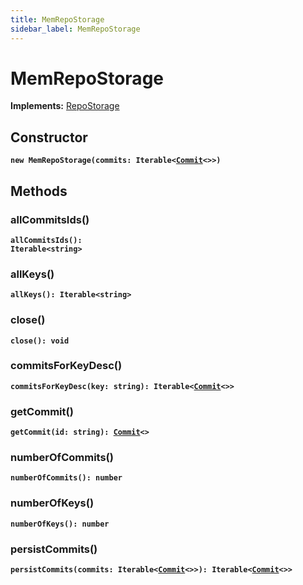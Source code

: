 ```yaml
---
title: MemRepoStorage
sidebar_label: MemRepoStorage
---
```


# MemRepoStorage

**Implements:** [RepoStorage](/api/interfaces/repostorage)

## Constructor

**<code>new MemRepoStorage(commits: Iterable&lt;[Commit](/api/classes/commit)&lt;&gt;&gt;)</code>**

## Methods

### allCommitsIds()

**<code>allCommitsIds(): Iterable&lt;string&gt;</code>**

### allKeys()

**<code>allKeys(): Iterable&lt;string&gt;</code>**

### close()

**<code>close(): void</code>**

### commitsForKeyDesc()

**<code>commitsForKeyDesc(key: string): Iterable&lt;[Commit](/api/classes/commit)&lt;&gt;&gt;</code>**

### getCommit()

**<code>getCommit(id: string): [Commit](/api/classes/commit)&lt;&gt;</code>**

### numberOfCommits()

**<code>numberOfCommits(): number</code>**

### numberOfKeys()

**<code>numberOfKeys(): number</code>**

### persistCommits()

**<code>persistCommits(commits: Iterable&lt;[Commit](/api/classes/commit)&lt;&gt;&gt;): Iterable&lt;[Commit](/api/classes/commit)&lt;&gt;&gt;</code>**

